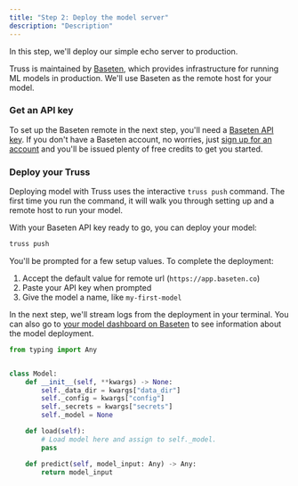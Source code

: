 ```yaml
---
title: "Step 2: Deploy the model server"
description: "Description"
---
```


In this step, we'll deploy our simple echo server to production.

Truss is maintained by [Baseten](https://baseten.co), which provides infrastructure for running ML models in production. We'll use Baseten as the remote host for your model.

### Get an API key

To set up the Baseten remote in the next step, you'll need a [Baseten API key](https://app.baseten.co/settings/account/api_keys). If you don't have a Baseten account, no worries, just [sign up for an account](https://app.baseten.co/signup/) and you'll be issued plenty of free credits to get you started.

### Deploy your Truss

Deploying model with Truss uses the interactive `truss push` command. The first time you run the command, it will walk you through setting up and a remote host to run your model.

With your Baseten API key ready to go, you can deploy your model:

```sh
truss push
```

You'll be prompted for a few setup values. To complete the deployment:

1. Accept the default value for remote url (`https://app.baseten.co`)
2. Paste your API key when prompted
3. Give the model a name, like `my-first-model`

In the next step, we'll stream logs from the deployment in your terminal. You can also go to [your model dashboard on Baseten](https://app.baseten.co/models/) to see information about the model deployment.

<RequestExample>

```python model/model.py
from typing import Any


class Model:
    def __init__(self, **kwargs) -> None:
        self._data_dir = kwargs["data_dir"]
        self._config = kwargs["config"]
        self._secrets = kwargs["secrets"]
        self._model = None

    def load(self):
        # Load model here and assign to self._model.
        pass

    def predict(self, model_input: Any) -> Any:
        return model_input
```

<Snippet file="base-config.mdx" />

</RequestExample>

